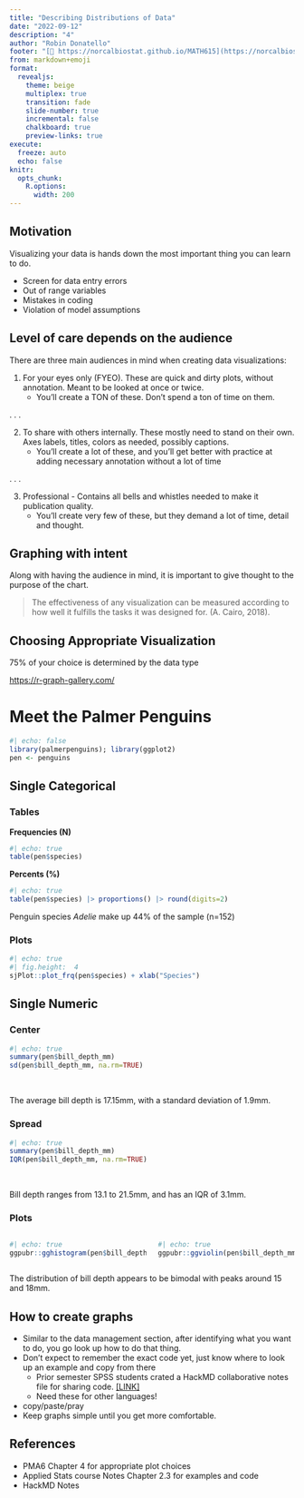 ```yaml
---
title: "Describing Distributions of Data"
date: "2022-09-12"
description: "4"
author: "Robin Donatello"
footer: "[🔗 https://norcalbiostat.github.io/MATH615](https://norcalbiostat.github.io/MATH615/) / Describing  Distributions of Data"
from: markdown+emoji
format: 
  revealjs:
    theme: beige
    multiplex: true
    transition: fade
    slide-number: true
    incremental: false 
    chalkboard: true
    preview-links: true
execute:
  freeze: auto
  echo: false
knitr:
  opts_chunk: 
    R.options:
      width: 200
---
```


## Motivation
Visualizing your data is hands down the most important thing you can learn to do. 

* Screen for data entry errors
* Out of range variables
* Mistakes in coding
* Violation of model assumptions

## Level of care depends on the audience {.smaller}

There are three main audiences in mind when creating data visualizations: 

1. For your eyes only (FYEO). These are quick and dirty plots, without annotation. Meant to be looked at once or twice. 
    - You'll create a TON of these. Don't spend a ton of time on them. 
    
. . . 

2. To share with others internally. These mostly need to stand on their own. Axes labels, titles, colors as needed, possibly captions.
    - You'll create a lot of these, and you'll get better with practice at adding necessary annotation without a lot of time
    
. . . 

3. Professional - Contains all bells and whistles needed to make it publication quality. 
    - You'll create very few of these, but they demand a lot of time, detail and thought. 

## Graphing with intent

Along with having the audience in mind, it is important to give thought to the purpose of the chart.

> The effectiveness of any visualization can be measured according to how well it fulfills the tasks it was designed for. (A. Cairo, 2018).


## Choosing Appropriate Visualization

75% of your choice is determined by the data type

[https://r-graph-gallery.com/](https://r-graph-gallery.com/)

# Meet the Palmer Penguins {background-image="images/penguins.png" background-size="90%" background-position="right"}
```r
#| echo: false
library(palmerpenguins); library(ggplot2)
pen <- penguins
```

## Single Categorical {background-image="images/penguins.png" background-size="20%" background-position="80% 10%"}

::: {.panel-tabset}
### Tables

**Frequencies (N)**
```r
#| echo: true
table(pen$species)
```

**Percents (%)**
```r
#| echo: true
table(pen$species) |> proportions() |> round(digits=2)
```

Penguin species _Adelie_ make up 44% of the sample (n=152)

### Plots

```r
#| echo: true
#| fig.height:  4
sjPlot::plot_frq(pen$species) + xlab("Species")
```
:::

## Single Numeric {background-image="images/culmen_depth.png" background-size="25%" background-position="100% 0%"}


::: {.panel-tabset}
### Center
```r
#| echo: true
summary(pen$bill_depth_mm)
sd(pen$bill_depth_mm, na.rm=TRUE)
```

\

The average bill depth is 17.15mm, with a standard deviation of 1.9mm. 

### Spread

```r
#| echo: true
summary(pen$bill_depth_mm)
IQR(pen$bill_depth_mm, na.rm=TRUE)
```
\

Bill depth ranges from 13.1 to 21.5mm, and has an IQR of 3.1mm.


### Plots

:::: {.columns}

::: {.column width="50%"}
```r
#| echo: true
ggpubr::gghistogram(pen$bill_depth_mm, add_density = TRUE)
```

:::

::: {.column width="50%"}
```r
#| echo: true
ggpubr::ggviolin(pen$bill_depth_mm, add = c("jitter", "boxplot")) + coord_flip()
```

:::

::::

The distribution of bill depth appears to be bimodal with peaks around 15 and 18mm. 

:::

## How to create graphs

* Similar to the data management section, after identifying what you want to do, you go look up how to do that thing. 
* Don't expect to remember the exact code yet, just know where to look up an example and copy from there
    - Prior semester SPSS students crated a HackMD collaborative notes file for sharing code. [[LINK]](https://hackmd.io/@norcalbiostat/SPSS)
    - Need these for other languages!
* copy/paste/pray
* Keep graphs simple until you get more comfortable. 


## References

* PMA6 Chapter 4 for appropriate plot choices
* Applied Stats course Notes Chapter 2.3 for examples and code
* HackMD Notes
